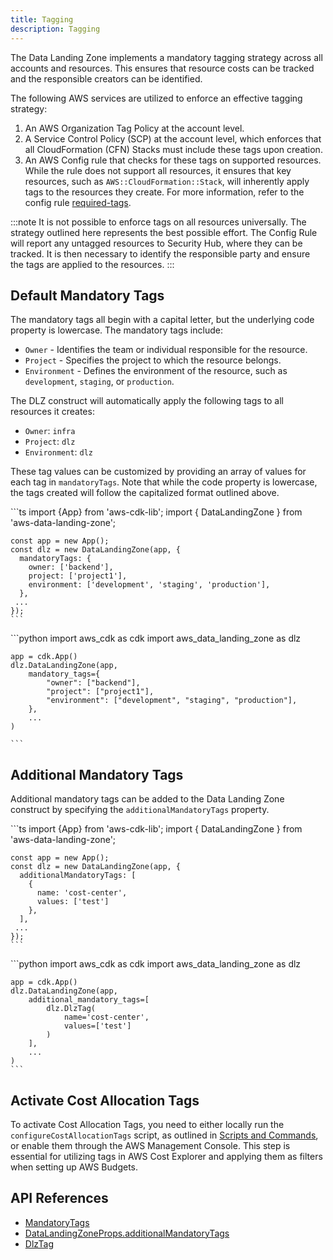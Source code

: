 ```yaml
---
title: Tagging
description: Tagging
---
```


The Data Landing Zone implements a mandatory tagging strategy across all accounts and resources.
This ensures that resource costs can be tracked and the responsible creators can be identified.

The following AWS services are utilized to enforce an effective tagging strategy:
1. An AWS Organization Tag Policy at the account level.
2. A Service Control Policy (SCP) at the account level, which enforces that all CloudFormation (CFN) Stacks
must include these tags upon creation.
3. An AWS Config rule that checks for these tags on supported resources. While the rule does not support all
resources, it ensures that key resources, such as `AWS::CloudFormation::Stack`, will inherently apply tags
to the resources they create. For more information, refer to the config rule [required-tags](https://docs.aws.amazon.com/config/latest/developerguide/required-tags.html).

:::note
It is not possible to enforce tags on all resources universally. The strategy outlined here represents
the best possible effort. The Config Rule will report any untagged resources to Security Hub, where they
can be tracked. It is then necessary to identify the responsible party and ensure the tags are applied
to the resources.
:::

## Default Mandatory Tags

The mandatory tags all begin with a capital letter, but the underlying code property is lowercase. The mandatory tags include:
- `Owner` - Identifies the team or individual responsible for the resource.
- `Project` - Specifies the project to which the resource belongs.
- `Environment` - Defines the environment of the resource, such as `development`, `staging`, or `production`.

The DLZ construct will automatically apply the following tags to all resources it creates:
- `Owner`: `infra`
- `Project`: `dlz`
- `Environment`: `dlz`

These tag values can be customized by providing an array of values for each tag in `mandatoryTags`.
Note that while the code property is lowercase, the tags created will follow the capitalized format outlined above.

<DualCode>
  <Fragment slot="ts">
    ```ts
    import {App} from 'aws-cdk-lib';
    import { DataLandingZone } from 'aws-data-landing-zone';

    const app = new App();
    const dlz = new DataLandingZone(app, {
      mandatoryTags: {
        owner: ['backend'],
        project: ['project1'],
        environment: ['development', 'staging', 'production'],
      },
     ...
    });
    ```
  </Fragment>
  <Fragment slot="python">
    ```python
    import aws_cdk as cdk
    import aws_data_landing_zone as dlz

    app = cdk.App()
    dlz.DataLandingZone(app,
        mandatory_tags={
            "owner": ["backend"],
            "project": ["project1"],
            "environment": ["development", "staging", "production"],
        },
        ...
    )

    ```
  </Fragment>
</DualCode>

## Additional Mandatory Tags

Additional mandatory tags can be added to the Data Landing Zone construct by specifying the `additionalMandatoryTags`
property.

<DualCode>
  <Fragment slot="ts">
    ```ts
    import {App} from 'aws-cdk-lib';
    import { DataLandingZone } from 'aws-data-landing-zone';

    const app = new App();
    const dlz = new DataLandingZone(app, {
      additionalMandatoryTags: [
        {
          name: 'cost-center',
          values: ['test']
        },
      ],
     ...
    });
    ```
  </Fragment>
  <Fragment slot="python">
    ```python
    import aws_cdk as cdk
    import aws_data_landing_zone as dlz

    app = cdk.App()
    dlz.DataLandingZone(app,
        additional_mandatory_tags=[
            dlz.DlzTag(
                name='cost-center',
                values=['test']
            )
        ],
        ...
    )
    ```
  </Fragment>
</DualCode>

## Activate Cost Allocation Tags

To activate Cost Allocation Tags, you need to either locally run the `configureCostAllocationTags` script, as
outlined in [Scripts and Commands](/reference/scripts-commands), or enable them through the AWS Management Console.
This step is essential for utilizing tags in AWS Cost Explorer and applying them as filters when setting up AWS Budgets.

## API References
- [MandatoryTags](/reference/api#mandatorytags)
- [DataLandingZoneProps.additionalMandatoryTags](/reference/api#aws-data-landing-zone.DataLandingZoneProps.property.additionalMandatoryTags)
- [DlzTag](/reference/api#dlztag)